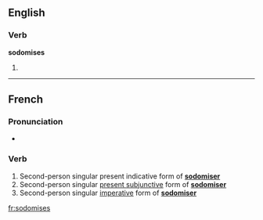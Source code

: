{{also|sodomisés}}
==English==

===Verb===
'''sodomises'''

# {{third-person singular of|[[sodomise]]}}

----

==French==

===Pronunciation===
* {{IPA|/sɔ.dɔ.miz/|lang=fr}}

===Verb===
{{infl|fr|verb form}}

# Second-person singular present indicative form of '''[[sodomiser]]'''
# Second-person singular [[present subjunctive]] form of '''[[sodomiser]]'''
# Second-person singular [[imperative]] form of '''[[sodomiser]]'''

[[fr:sodomises]]